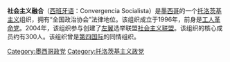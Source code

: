 '''社会主义融合'''（[[西班牙语|西班牙语]]：Convergencia Socialista）是[[墨西哥|墨西哥]]的一个[[托洛茨基主义|托洛茨基主义]]组织，拥有“全国政治协会”法律地位。该组织成立于1996年，前身是[[工人革命党_(墨西哥)|工人革命党]]。2004年，该组织参与创建了[[左翼|左翼]]选举联盟[[社会主义联盟_(墨西哥)|社会主义联盟]]。该组织的核心成员约有300人。该组织曾是[[第四国际|第四国际]]的同情组织。

[[Category:墨西哥政党|Category:墨西哥政党]]
[[Category:托洛茨基主义政党|Category:托洛茨基主义政党]]